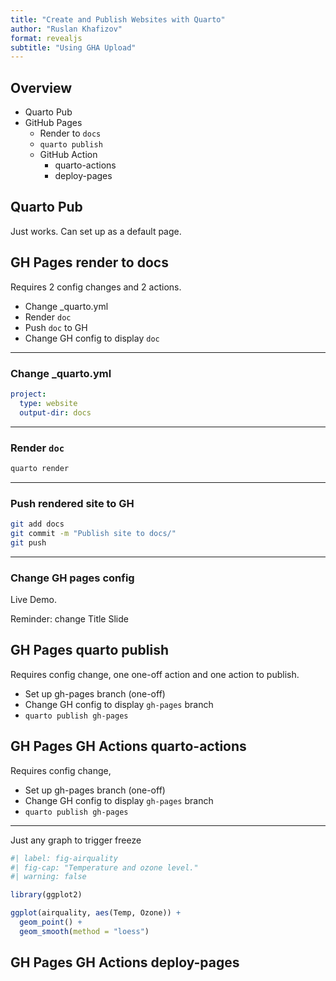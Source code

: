 ```yaml
---
title: "Create and Publish Websites with Quarto"
author: "Ruslan Khafizov"
format: revealjs
subtitle: "Using GHA Upload"
---
```


## Overview

- Quarto Pub
- GitHub Pages
    - Render to `docs`
    - `quarto publish`
    - GitHub Action
        - quarto-actions
        - deploy-pages


## Quarto Pub

Just works.
Can set up as a default page.

## GH Pages render to docs

Requires 2 config changes and 2 actions.

- Change _quarto.yml
- Render `doc`
- Push `doc` to GH
- Change GH config to display `doc`

---

### Change _quarto.yml

```.yaml
project:
  type: website
  output-dir: docs
```

---

### Render `doc`

```.bash
quarto render
```

---

### Push rendered site to GH

```.bash
git add docs
git commit -m "Publish site to docs/"
git push
```

---

### Change GH pages config

Live Demo.

::: aside
Reminder: change Title Slide
:::

## GH Pages quarto publish

Requires config change, one one-off action and one action to publish.

- Set up gh-pages branch (one-off)
- Change GH config to display `gh-pages` branch
- `quarto publish gh-pages`

## GH Pages GH Actions quarto-actions

Requires config change,

- Set up gh-pages branch (one-off)
- Change GH config to display `gh-pages` branch
- `quarto publish gh-pages`

---
Just any graph to trigger freeze

```r
#| label: fig-airquality
#| fig-cap: "Temperature and ozone level."
#| warning: false

library(ggplot2)

ggplot(airquality, aes(Temp, Ozone)) + 
  geom_point() + 
  geom_smooth(method = "loess")
```


## GH Pages GH Actions deploy-pages
